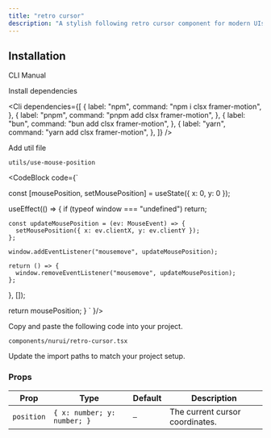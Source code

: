 ```yaml
---
title: "retro cursor"
description: "A stylish following retro cursor component for modern UIs, built with accessibility and animation in mind."
---
```


<ComponentPreview componentName="retroCursor" />

## Installation

<Tabs defaultValue="cli">

<TabsList>
  <TabsTrigger value="cli">CLI</TabsTrigger>
  <TabsTrigger value="manual">Manual</TabsTrigger>
</TabsList>

<TabsContent value="cli">
  <Cli />
</TabsContent>

<TabsContent value="manual">

<Steps>

<Step>Install dependencies</Step>

<Cli
  dependencies={[
    {
      label: "npm",
      command:
        "npm i clsx framer-motion",
    },
    {
      label: "pnpm",
      command:
        "pnpm add clsx framer-motion",
    },
    {
      label: "bun",
      command:
        "bun add clsx framer-motion",
    },
    {
      label: "yarn",
      command:
        "yarn add clsx framer-motion",
    },
  ]}
/>

<Step>Add util file</Step>

`utils/use-mouse-position`

<CodeBlock 
code={`

  const [mousePosition, setMousePosition] = useState({ x: 0, y: 0 });

useEffect(() => {
if (typeof window === "undefined") return;

    const updateMousePosition = (ev: MouseEvent) => {
      setMousePosition({ x: ev.clientX, y: ev.clientY });
    };

    window.addEventListener("mousemove", updateMousePosition);

    return () => {
      window.removeEventListener("mousemove", updateMousePosition);
    };

}, []);

return mousePosition;
}
`
}/>

<Step>Copy and paste the following code into your project.</Step>

`components/nurui/retro-cursor.tsx`

<CodeBlock componentName="retroCursor" fileName="retro-cursor" />

<Step>Update the import paths to match your project setup.</Step>
   
</Steps>

</TabsContent>

</Tabs>

### Props

| Prop       | Type                        | Default | Description                     |
| ---------- | --------------------------- | ------- | ------------------------------- |
| `position` | `{ x: number; y: number; }` | `–`     | The current cursor coordinates. |
